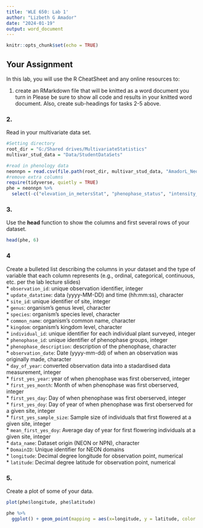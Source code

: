 ```yaml
---
title: 'WLE 650: Lab 1'
author: "Lizbeth G Amador"
date: "2024-01-19"
output: word_document
---
```


```r
knitr::opts_chunk$set(echo = TRUE)
```

## Your Assignment

In this lab, you will use the R CheatSheet and any online resources to:

1.  create an RMarkdown file that will be knitted as a word document you turn in
Please be sure to show all code and results in your knitted word document. Also, create sub-headings for tasks 2-5 above.  

### 2.  
Read in your multivariate data set.  

```r
#Setting directory
root_dir = "G:/Shared drives/MultivariateStatistics"
multivar_stud_data = "Data/StudentDataSets"

#read in phenology data
neonnpn = read.csv(file.path(root_dir, multivar_stud_data, "AmadorL_NeonNpn_OpenFLowers_conus.CSV"))
#remove extra columns
require(tidyverse, quietly = TRUE)
phe = neonnpn %>%
  select(-c("elevation_in_metersStat", "phenophase_status", "intensity_category_id", "intensity_value", "abundance_value", "elevation_in_meters", "first_yes_julian_date", "numdays_since_prior_no", "last_yes_julian_date", "numdays_until_next_no"))
```

### 3.  
Use the **head** function to show the columns and first several rows of your dataset.  
```r
head(phe, 6)
```

### 4  
Create a bulleted list describing the columns in your dataset and the type of variable that each column represents (e.g., ordinal, categorical, continuous, etc. per the lab lecture slides)  
* `observation_id`: unique observation identifier, integer  
* `update_datatime`: data (yyyy-MM-DD) and time (hh:mm:ss), character  
* `site_id`: unique identifier of site, integer  
* `genus`: organism's genus level, character  
* `species`: organism's species level, character  
* `common_name`: organism's common name, character  
* `kingdom`: organism's kingdom level, character  
* `individual_id`: unique identifier for each individual plant surveyed, integer  
* `phenophase_id`: unique identifier of phenophase groups, integer  
* `phenophase_description`: description of the phenophase, character  
* `observation_date`: Date (yyyy-mm-dd) of when an observation was originally made, character  
* `day_of_year`: converted observation data into a stadardised data measurement, integer  
* `first_yes_year`: year of when phenophase was first oberserved, integer  
* `first_yes_month`: Month of when phenophase was first oberserved, integer  
* `first_yes_day`: Day of when phenophase was first oberserved, integer  
* `first_yes_doy`: Day of year of when phenophase was first oberserved for a given site, integer  
* `first_yes_sample_size`:  Sample size of individuals that first flowered at a given site, integer  
* `mean_first_yes_doy`: Average day of year for first flowering individuals at a given site, integer  
* `data_name`: Dataset origin (NEON or NPN), character  
* `DomainID`: Unique identifier for NEON domains  
* `longitude`: Decimal degree longitude for observation point, numerical  
* `latitude`: Decimal degree latitude for observation point, numerical  

### 5.  
Create a plot of some of your data.  
```r
plot(phe$longitude, phe$latitude)

phe %>%
  ggplot() + geom_point(mapping = aes(x=longitude, y = latitude, color = data_name))
```



